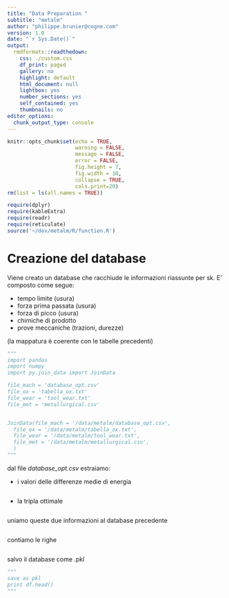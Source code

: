 ```yaml
---
title: "Data Preparation "
subtitle: "metalm"
author: "philippe.brunier@cogne.com"
version: 1.0 
date: "`r Sys.Date()`"
output:
  rmdformats::readthedown:
    css: ./custom.css
    df_print: paged
    gallery: no
    highlight: default
    html_document: null
    lightbox: yes
    number_sections: yes
    self_contained: yes
    thumbnails: no
editor_options:
  chunk_output_type: console
---
```


```r
knitr::opts_chunk$set(echo = TRUE,
                      warning = FALSE,
                      message = FALSE,
                      error = FALSE,
                      fig.height = 7,
                      fig.width = 10,
                      collapse = TRUE,
                      cols.print=20)
rm(list = ls(all.names = TRUE))

require(dplyr)
require(kableExtra)
require(readr)
require(reticulate)
source('~/dev/metalm/R/function.R')
```

# Creazione del database

Viene creato un database che racchiude le informazioni riassunte per sk. 
E' composto come segue:

+ tempo limite (usura)
+ forza prima passata (usura)
+ forza di picco (usura)
+ chimiche di prodotto 
+ prove meccaniche (trazioni, durezze)

(la mappatura è coerente con le tabelle precedenti) 

```python
"""
import pandas 
import numpy 
import py.join_data import JoinData

file_mach = 'database_opt.csv'
file_ox = 'tabella_ox.txt'
file_wear = 'tool_wear.txt'
file_met = 'metallurgical.csv'


JoinData(file_mach = '/data/metalm/database_opt.csv',
  file_ox = '/data/metalm/tabella_ox.txt',
  file_wear = '/data/metalm/tool_wear.txt',
  file_met = '/data/metalm/metallurgical.csv',
  )
"""
```

dal file *database_opt.csv* estraiamo:

+ i valori delle differenze medie di energia

```r

```

+ la tripla ottimale

```r

```


uniamo queste due informazioni al database precedente

```r

```

contiamo le righe 

```r

```

salvo il database come .pkl
```python
"""
save as pkl
print df.head()
"""
```

